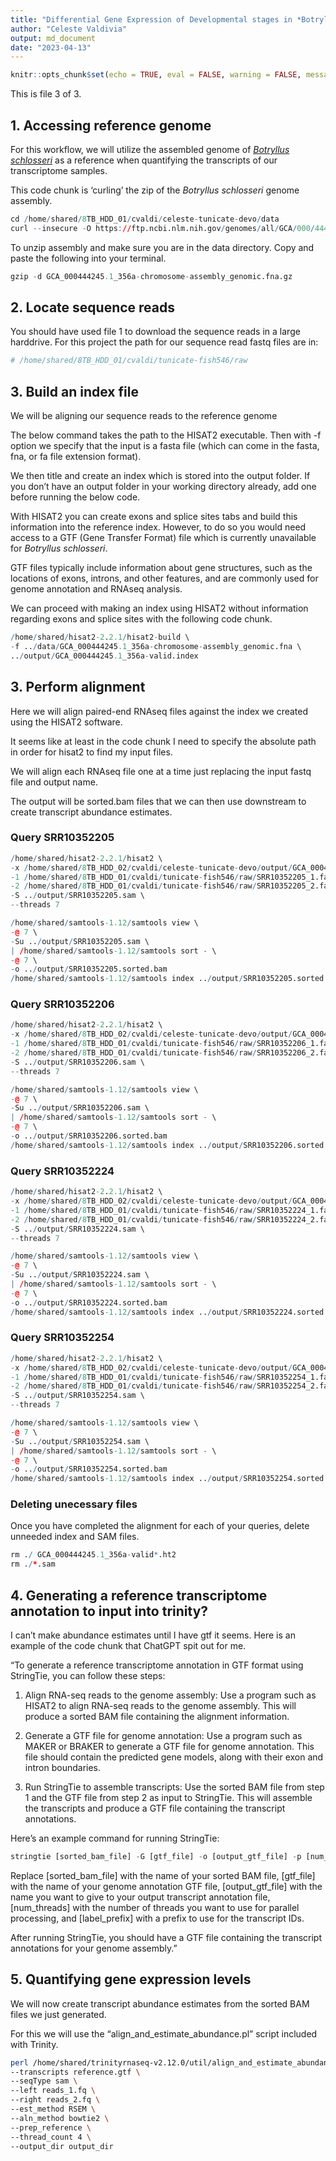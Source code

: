 ```yaml
---
title: "Differential Gene Expression of Developmental stages in *Botrylus schlosseri*"
author: "Celeste Valdivia"
output: md_document
date: "2023-04-13"
---
```


```r
knitr::opts_chunk$set(echo = TRUE, eval = FALSE, warning = FALSE, message = FALSE)
```
This is file 3 of 3.

## 1. Accessing reference genome
For this workflow, we will utilize the assembled genome of [*Botryllus schlosseri*](https://elifesciences.org/articles/00569) as a reference when quantifying the transcripts of our transcriptome samples.

This code chunk is 'curling' the zip of the *Botryllus schlosseri* genome assembly. 
```r
cd /home/shared/8TB_HDD_01/cvaldi/celeste-tunicate-devo/data
curl --insecure -O https://ftp.ncbi.nlm.nih.gov/genomes/all/GCA/000/444/245/GCA_000444245.1_356a-chromosome-assembly/GCA_000444245.1_356a-chromosome-assembly_genomic.fna.gz
```

To unzip assembly and make sure you are in the data directory. Copy and paste the following into your terminal.

```r
gzip -d GCA_000444245.1_356a-chromosome-assembly_genomic.fna.gz
```


## 2. Locate sequence reads
You should have used file 1 to download the sequence reads in a large harddrive. For this project the path for our sequence read fastq files are in:

```r
# /home/shared/8TB_HDD_01/cvaldi/tunicate-fish546/raw
```

## 3. Build an index file
We will be aligning our sequence reads to the reference genome

The below command takes the path to the HISAT2 executable.
Then with -f option we specify that the input is a fasta file (which can come in the fasta, fna, or fa file extension format).

We then title and create an index which is stored into the output folder. If you don't have an output folder in your working directory already, add one before running the below code.

With HISAT2 you can create exons and splice sites tabs and build this information into the reference index. However, to do so you would need access to a GTF (Gene Transfer Format) file which is currently unavailable for *Botryllus schlosseri*. 

GTF files typically include information about gene structures, such as the locations of exons, introns, and other features, and are commonly used for genome annotation and RNAseq analysis. 

We can proceed with making an index using HISAT2 without information regarding exons and splice sites with the following code chunk.

```r
/home/shared/hisat2-2.2.1/hisat2-build \
-f ../data/GCA_000444245.1_356a-chromosome-assembly_genomic.fna \
../output/GCA_000444245.1_356a-valid.index
```

## 3. Perform alignment
Here we will align paired-end RNAseq files against the index we created using the HISAT2 software.

It seems like at least in the code chunk I need to specify the absolute path in order for hisat2 to find my input files. 

We will align each RNAseq file one at a time just replacing the input fastq file and output name.

The output will be sorted.bam files that we can then use downstream to create transcript abundance estimates.

### Query SRR10352205
```r
/home/shared/hisat2-2.2.1/hisat2 \
-x /home/shared/8TB_HDD_02/cvaldi/celeste-tunicate-devo/output/GCA_000444245.1_356a-valid.index \
-1 /home/shared/8TB_HDD_01/cvaldi/tunicate-fish546/raw/SRR10352205_1.fastq   \
-2 /home/shared/8TB_HDD_01/cvaldi/tunicate-fish546/raw/SRR10352205_2.fastq \
-S ../output/SRR10352205.sam \
--threads 7 

```

```r
/home/shared/samtools-1.12/samtools view \
-@ 7 \
-Su ../output/SRR10352205.sam \
| /home/shared/samtools-1.12/samtools sort - \
-@ 7 \
-o ../output/SRR10352205.sorted.bam 
/home/shared/samtools-1.12/samtools index ../output/SRR10352205.sorted.bam
```
### Query SRR10352206
```r
/home/shared/hisat2-2.2.1/hisat2 \
-x /home/shared/8TB_HDD_02/cvaldi/celeste-tunicate-devo/output/GCA_000444245.1_356a-valid.index \
-1 /home/shared/8TB_HDD_01/cvaldi/tunicate-fish546/raw/SRR10352206_1.fastq   \
-2 /home/shared/8TB_HDD_01/cvaldi/tunicate-fish546/raw/SRR10352206_2.fastq \
-S ../output/SRR10352206.sam \
--threads 7 

```

```r
/home/shared/samtools-1.12/samtools view \
-@ 7 \
-Su ../output/SRR10352206.sam \
| /home/shared/samtools-1.12/samtools sort - \
-@ 7 \
-o ../output/SRR10352206.sorted.bam 
/home/shared/samtools-1.12/samtools index ../output/SRR10352206.sorted.bam
```


### Query SRR10352224
```r
/home/shared/hisat2-2.2.1/hisat2 \
-x /home/shared/8TB_HDD_02/cvaldi/celeste-tunicate-devo/output/GCA_000444245.1_356a-valid.index \
-1 /home/shared/8TB_HDD_01/cvaldi/tunicate-fish546/raw/SRR10352224_1.fastq   \
-2 /home/shared/8TB_HDD_01/cvaldi/tunicate-fish546/raw/SRR10352224_2.fastq \
-S ../output/SRR10352224.sam \
--threads 7 

```

```r
/home/shared/samtools-1.12/samtools view \
-@ 7 \
-Su ../output/SRR10352224.sam \
| /home/shared/samtools-1.12/samtools sort - \
-@ 7 \
-o ../output/SRR10352224.sorted.bam 
/home/shared/samtools-1.12/samtools index ../output/SRR10352224.sorted.bam
```


### Query SRR10352254
```r
/home/shared/hisat2-2.2.1/hisat2 \
-x /home/shared/8TB_HDD_02/cvaldi/celeste-tunicate-devo/output/GCA_000444245.1_356a-valid.index \
-1 /home/shared/8TB_HDD_01/cvaldi/tunicate-fish546/raw/SRR10352254_1.fastq   \
-2 /home/shared/8TB_HDD_01/cvaldi/tunicate-fish546/raw/SRR10352254_2.fastq \
-S ../output/SRR10352254.sam \
--threads 7 

```

```r
/home/shared/samtools-1.12/samtools view \
-@ 7 \
-Su ../output/SRR10352254.sam \
| /home/shared/samtools-1.12/samtools sort - \
-@ 7 \
-o ../output/SRR10352254.sorted.bam 
/home/shared/samtools-1.12/samtools index ../output/SRR10352254.sorted.bam
```

### Deleting unecessary files
Once you have completed the alignment for each of your queries, delete unneeded index and SAM files.

```r
rm ./ GCA_000444245.1_356a-valid*.ht2
rm ./*.sam
```

## 4. Generating a reference transcriptome annotation to input into trinity?
I can't make abundance estimates until I have gtf it seems. Here is an example of the code chunk that ChatGPT spit out for me. 

"To generate a reference transcriptome annotation in GTF format using StringTie, you can follow these steps:

1. Align RNA-seq reads to the genome assembly: Use a program such as HISAT2 to align RNA-seq reads to the genome assembly. This will produce a sorted BAM file containing the alignment information.

2. Generate a GTF file for genome annotation: Use a program such as MAKER or BRAKER to generate a GTF file for genome annotation. This file should contain the predicted gene models, along with their exon and intron boundaries.

3. Run StringTie to assemble transcripts: Use the sorted BAM file from step 1 and the GTF file from step 2 as input to StringTie. This will assemble the transcripts and produce a GTF file containing the transcript annotations.

Here's an example command for running StringTie:

```r
stringtie [sorted_bam_file] -G [gtf_file] -o [output_gtf_file] -p [num_threads] -l [label_prefix]
```

Replace [sorted_bam_file] with the name of your sorted BAM file, [gtf_file] with the name of your genome annotation GTF file, [output_gtf_file] with the name you want to give to your output transcript annotation file, [num_threads] with the number of threads you want to use for parallel processing, and [label_prefix] with a prefix to use for the transcript IDs.

After running StringTie, you should have a GTF file containing the transcript annotations for your genome assembly."

## 5. Quantifying gene expression levels

We will now create transcript abundance estimates from the sorted BAM files we just generated.

For this we will use the "align_and_estimate_abundance.pl" script included with Trinity.


```bash
perl /home/shared/trinityrnaseq-v2.12.0/util/align_and_estimate_abundance.pl \
--transcripts reference.gtf \
--seqType sam \
--left reads_1.fq \
--right reads_2.fq \
--est_method RSEM \
--aln_method bowtie2 \
--prep_reference \
--thread_count 4 \
--output_dir output_dir

```

